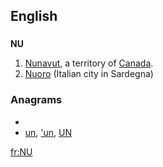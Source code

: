 {{also|Appendix:Variations of "nu"}}
==English==

==={{abbreviation}}===
'''NU'''

# [[Nunavut]], a territory of [[Canada]].
# [[Nuoro]] (Italian city in Sardegna)

===Anagrams===
* {{alphagram|nu}}
* [[un#English|un]], [['un#English|'un]], [[UN#English|UN]]


[[fr:NU]]